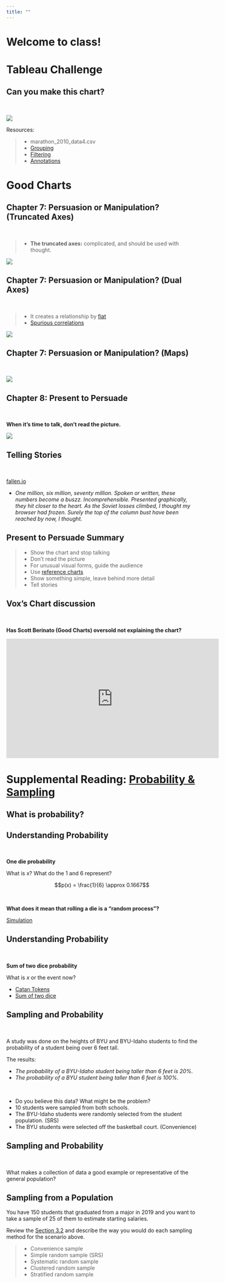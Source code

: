 ```yaml
---
title: ""
---
```


# Welcome to class!   {data-background=#e8c35d}

# Tableau Challenge  {data-background=#e8c35d}

## Can you make this chart?

<br>

![](images/popular_marathons2.png)
<br>

Resources:

> - marathon_2010_data4.csv
> - [Grouping](https://www.tableau.com/learn/tutorials/on-demand/grouping)
> - [Filtering](https://www.tableau.com/learn/tutorials/on-demand/ways-filter)
> - [Annotations](https://help.tableau.com/current/pro/desktop/en-us/annotations_annotations_add.htm)

# Good Charts  {data-background=#e8c35d}

## Chapter 7: Persuasion or Manipulation? (Truncated Axes)

<br>

> - **The truncated axes:** complicated, and should be used with thought.

![](images/gc/Ch7_truncated_2.png)

## Chapter 7: Persuasion or Manipulation? (Dual Axes)

<br>

> - It creates a relationship by [fiat](https://www.google.com/search?sxsrf=ALeKk01gVeWIh-n6E7yRv4vuGSwK3Ggy8A%3A1590605433288&ei=ebbOXoaMEbbP0PEP_LGc8AU&q=fiat+definition&oq=fiat+def&gs_lcp=CgZwc3ktYWIQAxgAMgoIABCRAhBGEPkBMgUIABCRAjICCAAyAggAMgIIADICCAAyAggAMgIIADICCAAyAggAOgQIABBHOgQIABBDOgcIABAUEIcCUPEzWOg-YJdSaABwAXgAgAFbiAHQApIBATSYAQCgAQGqAQdnd3Mtd2l6&sclient=psy-ab)
> - [Spurious correlations](https://www.tylervigen.com/spurious-correlations)

![](images/gc/Ch7_dual Axes.png)

## Chapter 7: Persuasion or Manipulation? (Maps)

<br>

![](images/gc/Ch7_maps_area_combined.png)

## Chapter 8: Present to Persuade

<br>

**When it's time to talk, don't read the picture.**

![](images/gc/Ch8_explainVinsight.png)
<!----------------------
## Hans Rosling's Idea Discussion

<br>

<iframe width="560" height="315" src="https://www.youtube.com/embed/jbkSRLYSojo" frameborder="0" allow="accelerometer; autoplay; encrypted-media; gyroscope; picture-in-picture" allowfullscreen></iframe>
------------------------->

## Telling Stories

<br>

[fallen.io](http://www.fallen.io/ww2/)

- *One million, six million, seventy million. Spoken or written, these numbers become a buszz. Incomprehensible. Presented graphically, they hit closer to the heart. As the Soviet losses climbed, I thought my browser had frozen. Surely the top of the column bust have been reached by now, I thought.*

## Present to Persuade Summary

> - Show the chart and stop talking
> - Don't read the picture
> - For unusual visual forms, guide the audience
> - Use [reference charts](https://projects.fivethirtyeight.com/tom-brady-touchdown-passes/)
> - Show something simple, leave behind more detail
> - Tell stories

## Vox's Chart discussion

<br>

**Has Scott Berinato (Good Charts) oversold not explaining the chart?**

<iframe width="560" height="315" src="https://www.youtube.com/embed/O-3Mlj3MQ_Q" frameborder="0" allow="accelerometer; autoplay; encrypted-media; gyroscope; picture-in-picture" allowfullscreen></iframe>







# Supplemental Reading: [Probability & Sampling](https://byuistats.github.io/BYUI_CSE150_StatBook/probability-sampling-and-confidence-intervals.html) {data-background=#e8c35d}

## What is probability?

## Understanding Probability

<br>

**One die probability**

What is x? What do the 1 and 6 represent?

$$p(x) = \frac{1}{6} \approx 0.1667$$

<br>

**What does it mean that rolling a die is a "random process"?**

[Simulation](https://istats.shinyapps.io/RandomNumbers/)


## Understanding Probability

<br>

**Sum of two dice probability**

What is $x$ or the event now?

- [Catan Tokens](images/other/catan_tokens.jpg)
- [Sum of two dice](images/other/sum_of_two_dice.jpg)

## Sampling and Probability

<br>

A study was done on the heights of BYU and BYU-Idaho students to find the probability of a student being over 6 feet tall. 

The results:

- *The probability of a BYU-Idaho student being taller than 6 feet is 20%.*
- *The probability of a BYU student being taller than 6 feet is 100%.*

<br>

- Do you believe this data? What might be the problem?
- 10 students were sampled from both schools.
- The BYU-Idaho students were randomly selected from the student population. (SRS)
- The BYU students were selected off the basketball court. (Convenience)

## Sampling and Probability

<br>

What makes a collection of data a good example or representative of the general population?

## Sampling from a Population

You have 150 students that graduated from a major in 2019 and you want to take a sample of 25 of them to estimate starting salaries.

Review the [Section 3.2](https://byuistats.github.io/BYUI_CSE150_StatBook/probability-and-sampling.html) and describe the way you would do each sampling method for the scenario above.

> - Convenience sample
> - Simple random sample (SRS) 
> - Systematic random sample 
> - Clustered random sample
> - Stratified random sample